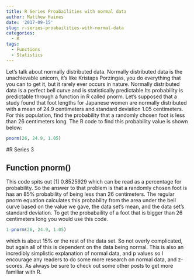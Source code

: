 ```yaml
---
title: R Series Proabailities with normal data
author: Matthew Haines
date: '2017-09-15'
slug: r-series-proabailities-with-normal-data
categories:
  - R
tags:
  - Functions
  - Statistics
---
```


Let's talk about normally distributed data. Normally distributed data is the unachievable unicorn, it's like Kristaps Porzingas, you do everything that you can to get it, but it rarely ever occurs in nature. Normally distributed data is a perfect bell curve and is statistically predictable.Its probability is predictable through a function in R called pnorm. Let's supposed that a study found that foot lengths for Japanese women are normally distributed with a mean of 24.9 centimeters and standard deviation 1.05 centimeters. For this population, find the probability that a randomly chosen foot is less than 26 centimeters long. The R code to find this probability value is shown below:

```r
pnorm(26, 24.9, 1.05)
```

#R Series 3

## Function pnorm()

This code spits out [1] 0.8525929 which can be read as a percentage for probability. So the answer to that problem is that a randomly chosen foot is has an 85% probability of being less than 26 centimeters. The regular pnorm equation calculates this probability from the area under the bell curve based on the value we gave, the data set's mean, and the data set's standard deviation. To get the probabaility of a foot that is bigger than 26 centimeters long you would use this code.

```r
1-pnorm(26, 24.9, 1.05)
```

which is about 15% or the rest of the data set. So not overly complicated, but again all of this is dependent on the data being normal. This is also an incredibly simplistic explanation of normal data, and p values so I encourage any readers to do some more research on normal data, and z-scores. As always be sure to check out some other posts to get more familiar with R.   
